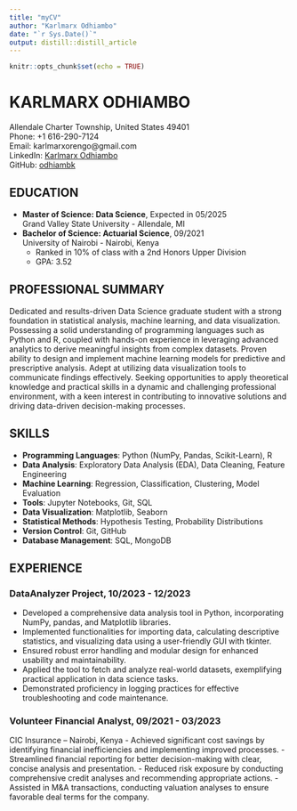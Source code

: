 ```yaml
---
title: "myCV"
author: "Karlmarx Odhiambo"
date: "`r Sys.Date()`"
output: distill::distill_article
---
```


```r
knitr::opts_chunk$set(echo = TRUE)
```


# KARLMARX ODHIAMBO
Allendale Charter Township, United States 49401  
Phone: +1 616-290-7124  
Email: karlmarxorengo@gmail.com  
LinkedIn: [Karlmarx Odhiambo](https://linkedin.com/in/karlmarx-odhiambo-bb0314184)  
GitHub: [odhiambk](https://github.com/odhiambk)  

## EDUCATION
- **Master of Science: Data Science**, Expected in 05/2025  
  Grand Valley State University - Allendale, MI  
- **Bachelor of Science: Actuarial Science**, 09/2021  
  University of Nairobi - Nairobi, Kenya  
  - Ranked in 10% of class with a 2nd Honors Upper Division  
  - GPA: 3.52  

## PROFESSIONAL SUMMARY
Dedicated and results-driven Data Science graduate student with a strong foundation in statistical analysis, machine learning, and data visualization. Possessing a solid understanding of programming languages such as Python and R, coupled with hands-on experience in leveraging advanced analytics to derive meaningful insights from complex datasets. Proven ability to design and implement machine learning models for predictive and prescriptive analysis. Adept at utilizing data visualization tools to communicate findings effectively. Seeking opportunities to apply theoretical knowledge and practical skills in a dynamic and challenging professional environment, with a keen interest in contributing to innovative solutions and driving data-driven decision-making processes.

## SKILLS
- **Programming Languages**: Python (NumPy, Pandas, Scikit-Learn), R  
- **Data Analysis**: Exploratory Data Analysis (EDA), Data Cleaning, Feature Engineering  
- **Machine Learning**: Regression, Classification, Clustering, Model Evaluation  
- **Tools**: Jupyter Notebooks, Git, SQL  
- **Data Visualization**: Matplotlib, Seaborn  
- **Statistical Methods**: Hypothesis Testing, Probability Distributions  
- **Version Control**: Git, GitHub  
- **Database Management**: SQL, MongoDB  

## EXPERIENCE

### DataAnalyzer Project, 10/2023 - 12/2023
- Developed a comprehensive data analysis tool in Python, incorporating NumPy, pandas, and Matplotlib libraries.
- Implemented functionalities for importing data, calculating descriptive statistics, and visualizing data using a user-friendly GUI with tkinter.
- Ensured robust error handling and modular design for enhanced usability and maintainability.
- Applied the tool to fetch and analyze real-world datasets, exemplifying practical application in data science tasks.
- Demonstrated proficiency in logging practices for effective troubleshooting and code maintenance.

### Volunteer Financial Analyst, 09/2021 - 03/2023
CIC Insurance – Nairobi, Kenya
- Achieved significant cost savings by identifying financial inefficiencies and implementing improved processes.
- Streamlined financial reporting for better decision-making with clear, concise analysis and presentation.
- Reduced risk exposure by conducting comprehensive credit analyses and recommending appropriate actions.
- Assisted in M&A transactions, conducting valuation analyses to ensure favorable deal terms for the company.
























